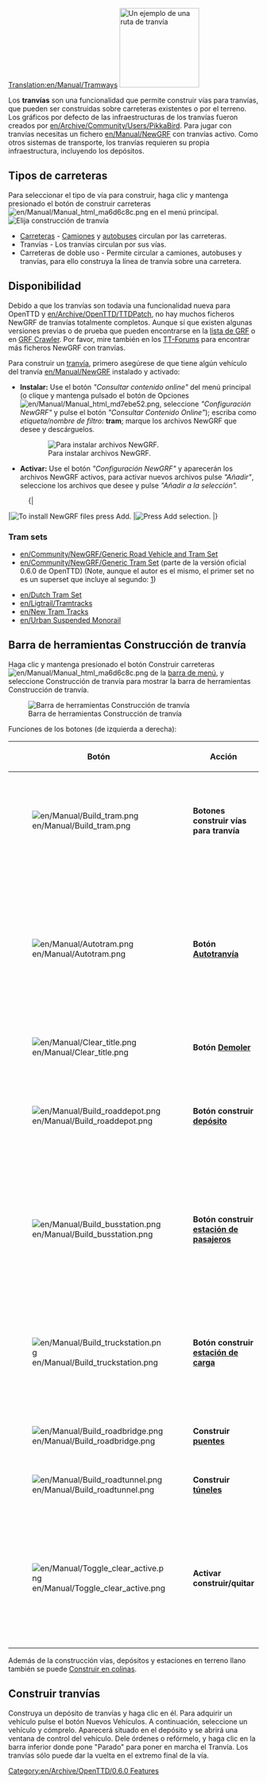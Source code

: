 [[Translation:en/Manual/Tramways]]
{{es/Manual/Tabla de contenido}}
[[File:en/Manual/Tramroute.png|thumb|160px|left|Un ejemplo de una ruta de tranvía]]

Los '''tranvías''' son una funcionalidad que permite construir vías para tranvías, que pueden ser construidas sobre carreteras existentes o por el terreno. Los gráficos por defecto de las infraestructuras de los tranvías fueron creados por [[en/Archive/Community/Users/PikkaBird]]. Para jugar con tranvías necesitas un fichero [[en/Manual/NewGRF]] con tranvías activo. Como otros sistemas de transporte, los tranvías requieren su propia infraestructura, incluyendo los depósitos. {{en/Html-clear-left}}

==Tipos de carreteras==
Para seleccionar el tipo de vía para construir, haga clic y mantenga presionado el botón de construir carreteras [[File:en/Manual/Manual html ma6d6c8c.png]] en el menú principal.
[[File:es/Manual/Roadmenu.png|none|frame|Elija construcción de tranvía]]
* [[es/Manual/Construir carreteras|Carreteras]] - [[es/Camiones|Camiones]] y [[es/Manual/Base Set/Road Vehicles/Autobuses|autobuses]] circulan por las carreteras.
* Tranvías - Los tranvías circulan por sus vías.
* Carreteras de doble uso -  Permite circular a camiones, autobuses y tranvías, para ello construya la línea de tranvía sobre una carretera.

==Disponibilidad==

Debido a que los tranvías son todavía una funcionalidad nueva para OpenTTD y [[en/Archive/OpenTTD/TTDPatch]], no hay muchos ficheros NewGRF de tranvías totalmente completos. Aunque sí que existen algunas versiones previas o de prueba que pueden encontrarse en la [[en/Community/NewGRF/Main Page|lista de GRF]] o en [http://grfcrawler.tt-forums.net/index.php?do=list&cid=105 GRF Crawler]. Por favor, mire también en los [http://www.tt-forums.net/viewforum.php?f=26 TT-Forums] para encontrar más ficheros NewGRF con tranvías.

Para construir un [[es/Manual/Tranvías|tranvía]], primero asegúrese de que tiene algún vehículo del tranvía [[en/Manual/NewGRF]] instalado y activado:
*'''Instalar:''' Use el botón ''"Consultar contenido online"'' del menú principal (o clique y mantenga pulsado el botón de Opciones [[File:en/Manual/Manual html md7ebe52.png]], seleccione ''"Configuración NewGRF"'' y pulse el botón ''"Consultar Contenido Online"''); escriba como ''etiqueta/nombre de filtro:'' '''tram'''; marque los archivos NewGRF que desee y descárguelos.
:[[File:es/Manual/Tramways install.png|none|frame|Para instalar archivos NewGRF.]]
*'''Activar:''' Use el botón ''"Configuración NewGRF"'' y aparecerán los archivos NewGRF activos, para activar nuevos archivos pulse ''"Añadir"'', seleccione los archivos que desee y pulse ''"Añadir a la selección".''
:{|
|[[File:es/NewGRF settings window.png|none|frame|To install NewGRF files press Add.]]
|[[File:es/Manual/Available NewGRF files.png|none|frame|Press Add selection.]]
|}
===Tram sets===
* [[en/Community/NewGRF/Generic Road Vehicle and Tram Set]]
* [[en/Community/NewGRF/Generic Tram Set]] (parte de la versión oficial 0.6.0 de OpenTTD) (Note, aunque el autor es el mismo, el primer set no es un superset que incluye al segundo: [http://www.tt-forums.net/viewtopic.php?p=643673#p643673])
{{en/0.6-feature}}
* [[en/Dutch Tram Set]]
* [[en/Ligtrail/Tramtracks]]
* [[en/New Tram Tracks]]
* [[en/Urban Suspended Monorail]]

==Barra de herramientas Construcción de tranvía==
Haga clic y mantenga presionado el botón Construir carreteras [[File:en/Manual/Manual html ma6d6c8c.png]] de la [[es/Manual/Interfaz del juego#la-barra-de-menu|barra de menú]],  y seleccione Construcción de tranvía para mostrar la barra de herramientas Construcción de tranvía.

[[File:es/Manual/Tramway construction.png|none|frame|Barra de herramientas Construcción de tranvía]]

Funciones de los botones (de izquierda a derecha):
{| border = "1" cellpadding="4"
!width='100'|Botón!!width='150'|Acción!!Atajo!!Descripción
|-
|[[File:en/Manual/Build tram.png]]||'''Botones construir vías para tranvía'''||1, 2||Construye un tranvía en la dirección elegida; debe hacer clic y arrastrar.
|-
|[[File:en/Manual/Autotram.png]]||'''Botón [[es/Autotranvía|Autotranvía]]'''||3||Una herramienta muy eficaz de construir vías de tranvía en cualquier dirección. Si se utiliza con la tecla Ctrl presionada, las elimina fácilmente.
|-
|[[File:en/Manual/Clear title.png]]||'''Botón [[es/Manual/Paisaje|Demoler]]'''||4||Borra la casilla.
|-
|[[File:en/Manual/Build roaddepot.png]]||'''Botón construir [[es/Manual/Depósitos|depósito]]'''||5||Abre la ventana para colocar depósitos con la orientación adecuada.
|-
|[[File:en/Manual/Build busstation.png]]||'''Botón construir [[es/Manual/Estaciones#estaciones-de-tranvia|estación de pasajeros]]'''||6||Abre la ventana para colocar estaciones de tranvía de pasajeros con la orientación adecuada.
|-
|[[File:en/Manual/Build truckstation.png]]||'''Botón construir [[es/Manual/Estaciones#estaciones-de-carga|estación de carga]]'''||7||Abre la ventana para colocar estaciones de tranvía de carga con la orientación adecuada.
|-
|[[File:en/Manual/Build roadbridge.png]]||'''Construir [[es/Manual/Puentes|puentes]]'''||B||Le permite construir puentes.
|-
|[[File:en/Manual/Build roadtunnel.png]]||'''Construir [[en/Túneles|túneles]]'''||T||Le permite construir túneles.
|-
|[[File:en/Manual/Toggle clear active.png]]||'''Activar construir/quitar'''||R (CTRL)||Seleccione otra herramienta y luego esta para eliminar ese elemento. Puede cambiar su estado presionando Ctrl.
|}

Además de la construcción vías, depósitos y estaciones en terreno llano también se puede [[es/Construir en colinas|Construir en colinas]].

==Construir tranvías==
Construya un depósito de tranvías y haga clic en él. Para adquirir un vehículo pulse el botón Nuevos Vehículos. A continuación, seleccione un vehículo y cómprelo. Aparecerá situado en el depósito y se abrirá una ventana de control del vehículo. Dele órdenes o refórmelo, y haga clic en la barra inferior donde pone "Parado" para poner en marcha el Tranvía. Los tranvías sólo puede dar la vuelta en el extremo final de la vía.

[[Category:en/Archive/OpenTTD/0.6.0 Features]]